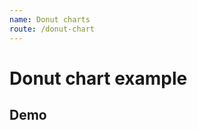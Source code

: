 ```yaml
---
name: Donut charts
route: /donut-chart
---
```



# Donut chart example

## Demo
<Playground>
    <DonutChart
        colors={ ['red', 'orange', 'yellow', 'green'] }
        legendPosition='inside'
        toolboxTooltip={{ saveAsImage: 'saving'}}
        title='Total de S.S. por criticidade'
        center={ ['50%', '50%'] }
        donutRadius={ ['58%' , '70%'] }
        donutCenterValue='1.025'
        data={ 
            [ 
                { name: "Emergencial", value: 23 },
                { name: "Alta", value: 234 },
                { name: "Média", value: 259 },
                { name: "Baixa", value: 440 }
            ] 
        }
    />
</Playground>